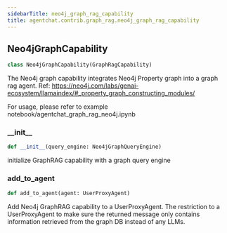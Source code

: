 ```yaml
---
sidebarTitle: neo4j_graph_rag_capability
title: agentchat.contrib.graph_rag.neo4j_graph_rag_capability
---
```


## Neo4jGraphCapability

```python
class Neo4jGraphCapability(GraphRagCapability)
```

The Neo4j graph capability integrates Neo4j Property graph into a graph rag agent.
Ref: https://neo4j.com/labs/genai-ecosystem/llamaindex/#_property_graph_constructing_modules/


For usage, please refer to example notebook/agentchat_graph_rag_neo4j.ipynb

### \_\_init\_\_

```python
def __init__(query_engine: Neo4jGraphQueryEngine)
```

initialize GraphRAG capability with a graph query engine

### add\_to\_agent

```python
def add_to_agent(agent: UserProxyAgent)
```

Add Neo4j GraphRAG capability to a UserProxyAgent.
The restriction to a UserProxyAgent to make sure the returned message only contains information retrieved from the graph DB instead of any LLMs.

